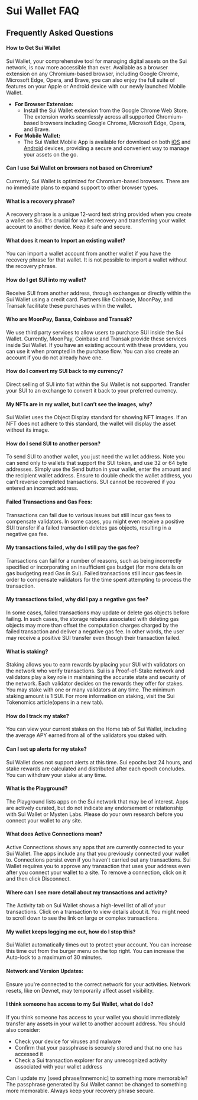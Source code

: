 # Sui Wallet FAQ

## Frequently Asked Questions

#### How to Get Sui Wallet

Sui Wallet, your comprehensive tool for managing digital assets on the Sui network, is now more accessible than ever. Available as a browser extension on any Chromium-based browser, including Google Chrome, Microsoft Edge, Opera, and Brave, you can also enjoy the full suite of features on your Apple or Android device with our newly launched Mobile Wallet.

- **For Browser Extension:**
    - Install the Sui Wallet extension from the Google Chrome Web Store. The extension works seamlessly across all supported Chromium-based browsers including Google Chrome, Microsoft Edge, Opera, and Brave.
- **For Mobile Wallet:**
    - The Sui Wallet Mobile App is available for download on both [iOS](https://apps.apple.com/us/app/sui-wallet-mobile/id6476572140) and [Android](https://play.google.com/store/apps/details?id=com.mystenlabs.suiwallet) devices, providing a secure and convenient way to manage your assets on the go.

#### Can I use Sui Wallet on browsers not based on Chromium?
Currently, Sui Wallet is optimized for Chromium-based browsers. There are no immediate plans to expand support to other browser types.

#### What is a recovery phrase?
A recovery phrase is a unique 12-word text string provided when you create a wallet on Sui. It's crucial for wallet recovery and transferring your wallet account to another device. Keep it safe and secure.

#### What does it mean to Import an existing wallet?
You can import a wallet account from another wallet if you have the recovery phrase for that wallet. It is not possible to import a wallet without the recovery phrase.

#### How do I get SUI into my wallet?
Receive SUI from another address, through exchanges or directly within the Sui Wallet using a credit card. Partners like Coinbase, MoonPay, and Transak facilitate these purchases within the wallet.

#### Who are MoonPay, Banxa, Coinbase and Transak?
We use third party services to allow users to purchase SUI inside the Sui Wallet. Currently, MoonPay, Coinbase and Transak provide these services inside Sui Wallet. If you have an existing account with these providers, you can use it when prompted in the purchase flow. You can also create an account if you do not already have one.

#### How do I convert my SUI back to my currency?
Direct selling of SUI into fiat within the Sui Wallet is not supported. Transfer your SUI to an exchange to convert it back to your preferred currency.

#### My NFTs are in my wallet, but I can’t see the images, why?
Sui Wallet uses the Object Display standard for showing NFT images. If an NFT does not adhere to this standard, the wallet will display the asset without its image.

#### How do I send SUI to another person?
To send SUI to another wallet, you just need the wallet address. Note you can send only to wallets that support the SUI token, and use 32 or 64 byte addresses. Simply use the Send button in your wallet, enter the amount and the recipient wallet address. Ensure to double check the wallet address, you can’t reverse completed transactions. SUI cannot be recovered if you entered an incorrect address.

#### Failed Transactions and Gas Fees:
Transactions can fail due to various issues but still incur gas fees to compensate validators. In some cases, you might even receive a positive SUI transfer if a failed transaction deletes gas objects, resulting in a negative gas fee.

#### My transactions failed, why do I still pay the gas fee?
Transactions can fail for a number of reasons, such as being incorrectly specified or incorporating an insufficient gas budget (for more details on gas budgeting read Gas in Sui). Failed transactions still incur gas fees in order to compensate validators for the time spent attempting to process the transaction.

#### My transactions failed, why did I pay a negative gas fee?
In some cases, failed transactions may update or delete gas objects before failing. In such cases, the storage rebates associated with deleting gas objects may more than offset the computation charges charged by the failed transaction and deliver a negative gas fee. In other words, the user may receive a positive SUI transfer even though their transaction failed.

#### What is staking?
Staking allows you to earn rewards by placing your SUI with validators on the network who verify transactions. Sui is a Proof-of-Stake network and validators play a key role in maintaining the accurate state and security of the network. Each validator decides on the rewards they offer for stakes. You may stake with one or many validators at any time. The minimum staking amount is 1 SUI. For more information on staking, visit the Sui Tokenomics article(opens in a new tab).

#### How do I track my stake?
You can view your current stakes on the Home tab of Sui Wallet, including the average APY earned from all of the validators you staked with.

#### Can I set up alerts for my stake?
Sui Wallet does not support alerts at this time. Sui epochs last 24 hours, and stake rewards are calculated and distributed after each epoch concludes. You can withdraw your stake at any time.

#### What is the Playground?
The Playground lists apps on the Sui network that may be of interest. Apps are actively curated, but do not indicate any endorsement or relationship with Sui Wallet or Mysten Labs. Please do your own research before you connect your wallet to any site.

#### What does Active Connections mean?
Active Connections shows any apps that are currently connected to your Sui Wallet. The apps include any that you previously connected your wallet to. Connections persist even if you haven’t carried out any transactions. Sui Wallet requires you to approve any transaction that uses your address even after you connect your wallet to a site. To remove a connection, click on it and then click Disconnect.

#### Where can I see more detail about my transactions and activity?
The Activity tab on Sui Wallet shows a high-level list of all of your transactions. Click on a transaction to view details about it. You might need to scroll down to see the link on large or complex transactions.

#### My wallet keeps logging me out, how do I stop this?
Sui Wallet automatically times out to protect your account. You can increase this time out from the burger menu on the top right. You can increase the Auto-lock to a maximum of 30 minutes.

#### Network and Version Updates:
Ensure you're connected to the correct network for your activities. Network resets, like on Devnet, may temporarily affect asset visibility.

#### I think someone has access to my Sui Wallet, what do I do?
If you think someone has access to your wallet you should immediately transfer any assets in your wallet to another account address. You should also consider:
- Check your device for viruses and malware
- Confirm that your passphrase is securely stored and that no one has accessed it
- Check a Sui transaction explorer for any unrecognized activity associated with your wallet address

Can I update my [seed phrase/mnemonic] to something more memorable?
The passphrase generated by Sui Wallet cannot be changed to something more memorable. Always keep your recovery phrase secure.
